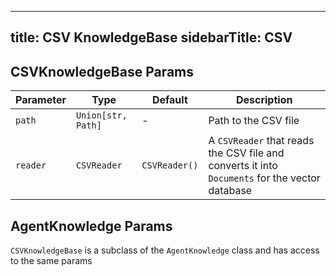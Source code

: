 
---
title: CSV KnowledgeBase
sidebarTitle: CSV
---

## CSVKnowledgeBase Params

| Parameter | Type | Default | Description |
| --- | --- | --- | --- |
| `path` | `Union[str, Path]` | - | Path to the CSV file |
| `reader` | `CSVReader` | `CSVReader()` | A `CSVReader` that reads the CSV file and converts it into `Documents` for the vector database |

## AgentKnowledge Params

`CSVKnowledgeBase` is a subclass of the `AgentKnowledge` class and has access to the same params

<Snippet file="kb-base-reference.mdx" />
